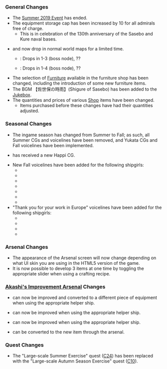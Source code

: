 {{Update|pagename={{{pagename|}}}
|banner = Wikia 2019 September 30th Banner.png
|maintenance_start = 30 September 2019 11:00:00
|maintenance_end = 30 September 2019 21:50:00
}}

===General Changes===
* The [[Summer 2019 Event]] has ended.
* The equipment storage cap has been increased by 10 for all admirals free of charge.
** This is in celebration of the 130th anniversary of the Sasebo and Kure naval bases.
* {{ShipLink|Yamakaze}} and {{ShipLink|Tsushima}} now drop in normal world maps for a limited time.
** {{ShipLink|Yamakaze}}: Drops in 1-3 (boss node), ??
** {{ShipLink|Tsushima}}: Drops in 1-4 (boss node), ??
* The selection of [[Furniture]] available in the furniture shop has been changed, including the introduction of some new furniture items.
* The BGM 【佐世保の時雨】(Shigure of Sasebo) has been added to the [[Furniture/Jukebox|Jukebox]].
* The quantities and prices of various [[Shop]] items have been changed.
** Items purchased before these changes have had their quantities adjusted.

===Seasonal Changes===
{{SeasonalGallery|slideshow=true|Tsushima/Happi}}
* The ingame season has changed from Summer to Fall; as such, all Summer CGs and voicelines have been removed, and Yukata CGs and Fall voicelines have been implemented.
* {{ShipLink|Tsushima}} has received a new Happi CG.
* New Fall voicelines have been added for the following shipgirls:
**{{ShipLink|Nisshin}}
**{{ShipLink|Shinyou}}
**{{ShipLink|Akizuki}}
**{{ShipLink|Minegumo}}
**{{ShipLink|Hachijou}}
**{{ShipLink|Ishigaki}}
**{{ShipLink|Prinz Eugen}}
* "Thank you for your work in Europe" voicelines have been added for the following shipgirls:
**{{ShipLink|Warspite}}
**{{ShipLink|Ark Royal}}
**{{ShipLink|Fujinami}}
**{{ShipLink|Ooshio}}

===Arsenal Changes===
* The appearance of the Arsenal screen will now change depending on what UI skin you are using in the HTML5 version of the game.
* It is now possible to develop 3 items at one time by toggling the appropriate slider when using a crafting recipe.

===[[Akashi's Improvement Arsenal]] Changes===
* {{EquipmentLink|16inch Mk.I Twin Gun Mount}} can now be improved and converted to a different piece of equipment when using the appropriate helper ship.
* {{EquipmentLink|16inch Mk.V Twin Gun Mount}} can now be improved when using the appropriate helper ship.
* {{EquipmentLink|Shipborne Model Type 4 20cm Anti-ground Rocket Launcher}} can now be improved when using the appropriate helper ship.
* {{EquipmentLink|Shipborne Model Type 4 20cm Anti-ground Rocket Launcher}} can be converted to the new item {{EquipmentLink|Type 4 20cm Anti-ground Rocket Launcher (Concentrated Deployment)}} through the arsenal.

{{{!}} class="mw-collapsible mw-collapsed wikitable" style="text-align: center; width:100%;"
! colspan="1" {{!}}{{new}}<!--&{{updated}}--> Akashi's Improvement Arsenal: Equipment Tables
{{!}}-
{{!}}{{ImprovementTableKai
|!new
|#
|16inch Mk.I Twin Gun Mount
|16inch Mk.V Twin Gun Mount
|Shipborne Model Type 4 20cm Anti-ground Rocket Launcher
|custom_row_new_content = <h3>New Equipment</h3>
}}
<!--
{{!}}-
{{!}}{{ImprovementTableKai
|!updated
|#
|
|custom_row_updated_content = <h3>Updated Equipment</h3>
}}
-->
{{!}}}

===Quest Changes===
* The "Large-scale Summer Exercise" quest ([[Quests#C24|C24]]) has been replaced with the "Large-scale Autumn Season Exercise" quest ([[Quests#C10|C10]]).
{{QuestList|
{{Quest
|ID = Bq12
|Title_JP = 発令！「西方海域作戦」
|Title_EN = Official Announcement! Western Sea Operation!
|Requirements = Sortie a fleet to Worlds [[4-1]], [[4-2]], [[4-3]], [[4-4]], and [[4-5]]. Obtain a S-rank(?) at each boss node.
|Rewards_RSC = 0 / 0 / 2400 / 0 
|Rewards_Items = [[File:Ranking point reward.png|30px]] '''330 ranking points'''<br>'''then choice between'''<br>[[File:Medal.png|30px|link=Medal]] x1<br>'''or'''<br>{{EquipmentLink|Daihatsu Landing Craft|text=true|image=30px}} x2<br>'''or'''<br>{{EquipmentLink|New Model Rocket Development Material|text=true|image=30px}} x1
|Note = Requires: [[Quests#Bq11|Bq11]], ??
}}
{{Quest
|ID = C38
|Title_JP =「十八駆」演習！
|Title_EN = DesDiv 18 Exercise!
|Requirements = Use a fleet with {{ShipLink|Kagerou}}, {{ShipLink|Shiranui}}, {{ShipLink|Kasumi}}, {{ShipLink|Arare}}, and up to 2 additional ships to obtain a S-rank in [[Exercises (PvP)]] 3 times within the same day.
|Rewards_RSC = 180 / 180 / 180 / 0 
|Rewards_Items = [[File:Food supply ship mamiya.png|30px|link=Fatigue]][[Glossary#Food_supply_ship_Mamiya|"Mamiya"]] x1<br>'''then choice between'''<br>{{EquipmentLink|Daihatsu Landing Craft|text=true|image=30px}} x1<br>'''or'''<br>{{EquipmentLink|12cm 30-tube Rocket Launcher|text=true|image=30px}} x2<br>'''or'''<br>[[File:Improvement Materials.png|30px|link=Akashi's_Improvement_Arsenal]] x3
|Note = Requires: [[Quests#Bd1|Bd1]],??<br>'''Quarterly Quest'''
}}
{{Quest
|ID = C39
|Title_JP = 睦月型集合！演習始め！
|Title_EN = Mutsuki-class, Assemble! Commence Exercises!
|Requirements = Use a fleet with 4 {{ShipLink|Mutsuki|link_class=Mutsuki|text=Mutsuki-class}} ships and up to 2 additional ships to obtain a B-rank (or higher) in [[Exercises (PvP)]] 4 times within the same day.
|Rewards_RSC = 200 / 200 / 0 / 0 
|Rewards_Items = [[File:Food supply ship irako.png|30px|link=Fatigue]][[Fatigue#Food_Supply_Ship_.22Irako.22|"Irako"]] x1<br>'''then choice between'''<br>[[File:Development material.png|30px|link=Construction]] x5<br>'''or'''<br>[[File:Furniture fairy.png|30px|link=Furniture]][[Furniture|Furniture Fairy]] x1<br>'''or'''<br>{{EquipmentLink|New Model Rocket Development Material|text=true|image=30px}} x1
|Note = Requires: [[Quests#Bd5|Bd5]], ??
}}
{{Quest
|ID = F90
|Title_JP = 工廠稼働！次期作戦準備！
|Title_EN = Arsenal Work! Preparations for the Next Operation!
|Requirements = Prepare 6000 Furniture Coins, 3 {{EquipmentLink|35.6cm Twin Gun Mount}}, and 3 {{EquipmentLink|Type 96 Fighter}} in your inventory. Scrap 6 {{EquipmentLink|14cm Single Gun Mount}}.
|Rewards_RSC = 0 / 0 / 600 / 600
|Rewards_Items = '''Choice between'''<br>{{EquipmentLink|Daihatsu Landing Craft|text=true|image=30px}} x1<br>'''or'''<br>{{EquipmentLink|Type 0 Fighter Model 21|text=true|image=30px}} x2<br>'''or'''<br>{{EquipmentLink|Type 96 Land-based Attack Aircraft|text=true|image=30px}} x1<br>'''then choice between'''<br>{{EquipmentLink|Type 94 Depth Charge Projector|text=true|image=30px}} x3<br>'''or'''<br>{{EquipmentLink|12cm 30-tube Rocket Launcher|text=true|image=30px}} x2<br>'''or'''<br>{{EquipmentLink|Type 2 12cm Mortar Kai|text=true|image=30px}} x1
|Note = Requires: ??<br>'''Quarterly Quest'''
}}
}}

{{Update/Footer|pagename={{{pagename|}}}
|teaser_1 = Teaser-2019-09-23-A.png
|teaser_2 = Teaser-2019-09-25-A.png
}}